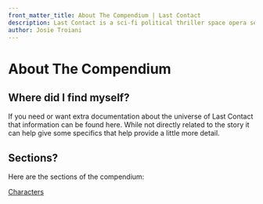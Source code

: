 ```yaml
---
front_matter_title: About The Compendium | Last Contact
description: Last Contact is a sci-fi political thriller space opera set in the 23rd and 24th centuries. This compendium has an encyclopedia like documentation of various items
author: Josie Troiani
---
```

# About The Compendium

## Where did I find myself?

If you need or want extra documentation about the universe of Last Contact that information can be found here. While not directly related to the story it can help give some specifics that help provide a little more detail.

## Sections?

Here are the sections of the compendium:

[Characters](./characters.mdx)
